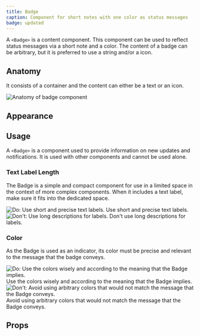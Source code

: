 ```yaml
---
title: Badge
caption: Component for short notes with one color as status messages
badge: updated
---
```


A `<Badge>` is a content component. This component can be used to reflect status messages via a short note and a color. The content of a badge can be arbitrary, but it is preferred to use a string and/or a icon.

## Anatomy

It consists of a container and the content can either be a text or an icon.

<Image
  src="/badge/badge-anatomy.jpg"
  alt="Anatomy of badge component"
  width={800}
  height={550}
  className="mx-auto block"
/>

## Appearance

<AppearanceDemo component={title} />

<AppearanceTable component={title} />

## Usage

A `<Badge>` is a component used to provide information on new updates and notifications. It is used with other components and cannot be used alone.

### Text Label Length

The Badge is a simple and compact component for use in a limited space in the context of more complex components. When it includes a text label, make sure it fits into the dedicated space.

<GuidelineTiles>
  <Do>
    <Do.Figure>
      <Image
        width={700}
        height={700}
        unoptimized
        src="/badge/badge-do-label-length.jpg"
        alt="Do: Use short and precise text labels."
      />
    </Do.Figure>
    <Do.Description>Use short and precise text labels.</Do.Description>
  </Do>
  <Dont>
    <Dont.Figure>
      <Image
        width={700}
        height={700}
        unoptimized
        src="/badge/badge-dont-label-length.jpg"
        alt="Don't: Use long descriptions for labels."
      />
    </Dont.Figure>
    <Dont.Description>Don't use long descriptions for labels.</Dont.Description>
  </Dont>
</GuidelineTiles>

### Color

As the Badge is used as an indicator, its color must be precise and relevant to the message that the badge conveys.

<GuidelineTiles>
  <Do>
    <Do.Figure>
      <Image
        width={700}
        height={700}
        unoptimized
        src="/badge/badge-do-color.jpg"
        alt="Do: Use the colors wisely and according to the meaning that the Badge implies."
      />
    </Do.Figure>
    <Do.Description>
      Use the colors wisely and according to the meaning that the Badge implies.
    </Do.Description>
  </Do>
  <Dont>
    <Dont.Figure>
      <Image
        width={700}
        height={700}
        unoptimized
        src="/badge/badge-dont-color.jpg"
        alt="Don't: Avoid using arbitrary colors that would not match the message that the Badge conveys."
      />
    </Dont.Figure>
    <Dont.Description>
      Avoid using arbitrary colors that would not match the message that the
      Badge conveys.
    </Dont.Description>
  </Dont>
</GuidelineTiles>

## Props

<StorybookHintMessage component={title} />

<PropsTable component={title} />
